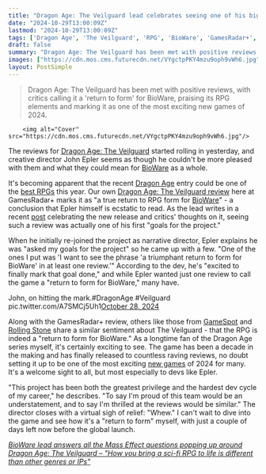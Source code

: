 ```yaml
---
title: "Dragon Age: The Veilguard lead celebrates seeing one of his biggest goals for the RPG come true, as he admits it was 'the greatest privilege and hardest dev cycle of my career'"
date: "2024-10-29T13:00:09Z"
lastmod: "2024-10-29T13:00:09Z"
tags: ['Dragon Age', 'The Veilguard', 'RPG', 'BioWare', 'GamesRadar+', 'GameSpot', 'Rolling Stone', 'New Games']
draft: false
summary: "Dragon Age: The Veilguard has been met with positive reviews, with critics calling it a 'return to form' for BioWare, praising its RPG elements and marking it as one of the most exciting new games of 2024."
images: ["https://cdn.mos.cms.futurecdn.net/VYgctpPKY4mzu9oph9vWh6.jpg"]
layout: PostSimple
---
```

> Dragon Age: The Veilguard has been met with positive reviews, with critics calling it a 'return to form' for BioWare, praising its RPG elements and marking it as one of the most exciting new games of 2024.


        <img alt="Cover" src="https://cdn.mos.cms.futurecdn.net/VYgctpPKY4mzu9oph9vWh6.jpg"/>
        
The reviews for [<u>Dragon Age: The Veilguard</u>](https://www.gamesradar.com/dragon-age-4-confirmed-release-date-solas-wishlist-news/) started rolling in yesterday, and creative director John Epler seems as though he couldn't be more pleased with them and what they could mean for [<u>BioWare</u>](https://www.gamesradar.com/tag/bioware/) as a whole.

It's becoming apparent that the recent [<u>Dragon Age</u>](https://www.gamesradar.com/games/rpg/dragon-age/) entry could be one of the [<u>best RPGs</u>](https://www.gamesradar.com/best-rpg-games/) this year. Our own [<u>Dragon Age: The Veilguard review</u>](https://www.gamesradar.com/games/rpg/dragon-age-the-veilguard-review/) here at GamesRadar+ marks it as "a true return to RPG form for [BioWare](https://www.gamesradar.com/tag/bioware/)" - a conclusion that Epler himself is ecstatic to read. As the lead writes in a recent [<u>post</u>](https://x.com/Hrungry/status/1851040899775807611) celebrating the new release and critics' thoughts on it, seeing such a review was actually one of his first "goals for the project."

When he initially re-joined the project as narrative director, Epler explains he was "asked my goals for the project" so he came up with a few. "One of the ones I put was 'I want to see the phrase 'a triumphant return to form for BioWare' in at least one review.'" According to the dev, he's "excited to finally mark that goal done," and while Epler wanted just one review to call the game a "return to form for BioWare," many have.

John, on hitting the mark.#DragonAge #Veilguard pic.twitter.com/A7SMCj5Uh1[October 28, 2024](https://twitter.com/Hrungry/status/1851040899775807611)

Along with the GamesRadar+ review, others like those from [<u>GameSpot</u>](https://www.gamespot.com/reviews/dragon-age-the-veilguard-review/1900-6418294/) and [<u>Rolling Stone</u>](https://www.rollingstone.com/culture/rs-gaming/dragon-age-the-veilguard-review-1235144960/) share a similar sentiment about The Veilguard - that the RPG is indeed a "return to form for BioWare." As a longtime fan of the Dragon Age series myself, it's certainly exciting to see. The game has been a decade in the making and has finally released to countless raving reviews, no doubt setting it up to be one of the most exciting [new games](https://www.gamesradar.com/video-game-release-dates/) of 2024 for many. It's a welcome sight to all, but most especially to devs like Epler.

"This project has been both the greatest privilege and the hardest dev cycle of my career," he describes. "To say I'm proud of this team would be an understatement, and to say I'm thrilled at the reviews would be similar." The director closes with a virtual sigh of relief: "Whew." I can't wait to dive into the game and see how it's a "return to form" myself, with just a couple of days left now before the global launch.

[<u><em>BioWare lead answers all the Mass Effect questions popping up around Dragon Age: The Veilguard – "How you bring a sci-fi RPG to life is different than other genres or IPs"</em></u>](https://www.gamesradar.com/games/dragon-age/bioware-lead-answers-all-the-mass-effect-questions-popping-up-around-dragon-age-the-veilguard-how-you-bring-a-sci-fi-rpg-to-life-is-different-than-other-genres-or-ips/)
        